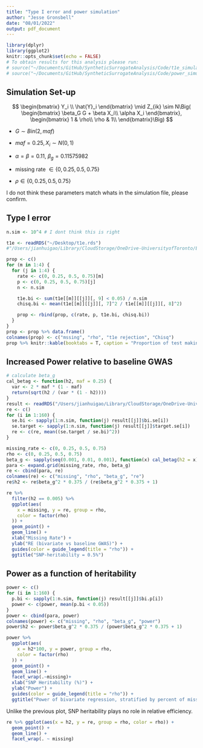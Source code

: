 ```yaml
---
title: "Type I error and power simulation"
author: "Jesse Gronsbell"
date: "08/01/2022"
output: pdf_document
---
```


```r
library(dplyr)
library(ggplot2)
knitr::opts_chunk$set(echo = FALSE)
# To obtain results for this analysis please run:
# source("~/Documents/GitHub/SyntheticSurrogateAnalysis/Code/t1e_simulation.R")
# source("~/Documents/GitHub/SyntheticSurrogateAnalysis/Code/power_simulation.R")
```


## Simulation Set-up

$$
\begin{bmatrix}
           Y_i \\
           \hat{Y}_i 
         \end{bmatrix}  \mid   Z_{ik} \sim N\Big(
         \begin{bmatrix}
           \beta_G G + \beta X_i\\
           \alpha X_i
         \end{bmatrix}, \begin{bmatrix}
           1 & \rho\\
           \rho & 1\\
         \end{bmatrix}\Big)
$$

-   $G \sim Bin(2,maf)$

-   $maf = 0.25, X_i \sim N(0,1)$

-   $\alpha = \beta = 0.11$, $\beta_g = 0.11575982$ 

-   missing rate $\in\{0, 0.25 , 0.5, 0.75\}$

-   $\rho \in\{0, 0.25 , 0.5, 0.75\}$

I do not think these parameters match whats in the simulation file, please confirm.  

## Type I error 
```r
n.sim <- 10^4 # I dont think this is right

t1e <- readRDS("~/Desktop/t1e.rds")
#"/Users/jianhuigao/Library/CloudStorage/OneDrive-UniversityofToronto/EHR_research/SyntheticSurrogateAnalysis/Data/t1e.rds")

prop <- c()
for (m in 1:4) {
  for (j in 1:4) {
    rate <- c(0, 0.25, 0.5, 0.75)[m]
    p <- c(0, 0.25, 0.5, 0.75)[j]
    n <- n.sim

    t1e.bi <- sum(t1e[[m]][[j]][, 9] < 0.05) / n.sim
    chisq.bi <- mean(t1e[[m]][[j]][, 7]^2 / t1e[[m]][[j]][, 8]^2)

    prop <- rbind(prop, c(rate, p, t1e.bi, chisq.bi))
  }
}
prop <- prop %>% data.frame()
colnames(prop) <- c("mssing", "rho", "t1e rejection", "Chisq")
prop %>% knitr::kable(booktabs = T, caption = "Proportion of test making type I error")
```

## Increased Power relative to baseline GWAS

```r
# calculate beta_g
cal_betag <- function(h2, maf = 0.25) {
  var <- 2 * maf * (1 - maf)
  return(sqrt(h2 / (var * (1 - h2))))
}
result <- readRDS("/Users/jianhuigao/Library/CloudStorage/OneDrive-UniversityofToronto/EHR_research/SyntheticSurrogateAnalysis/Data/power.rds")
re <- c()
for (i in 1:160) {
  se.bi <- sapply(1:n.sim, function(j) result[[j]]$bi.se[i])
  se.target <- sapply(1:n.sim, function(j) result[[j]]$target.se[i])
  re <- c(re, mean((se.target / se.bi)^2))
}

missing_rate <- c(0, 0.25, 0.5, 0.75)
rho <- c(0, 0.25, 0.5, 0.75)
beta_g <- sapply(seq(0.001, 0.01, 0.001), function(x) cal_betag(h2 = x))
para <- expand.grid(missing_rate, rho, beta_g)
re <- cbind(para, re)
colnames(re) <- c("missing", "rho", "beta_g", "re")
re$h2 <- re$beta_g^2 * 0.375 / (re$beta_g^2 * 0.375 + 1)

re %>%
  filter(h2 == 0.005) %>%
  ggplot(aes(
    x = missing, y = re, group = rho,
    color = factor(rho)
  )) +
  geom_point() +
  geom_line() +
  xlab("Missing Rate") +
  ylab("RE (bivariate vs baseline GWAS)") +
  guides(color = guide_legend(title = "rho")) +
  ggtitle("SNP-heritability = 0.5%")
```

## Power as a function of heritability
```r
power <- c()
for (i in 1:160) {
  p.bi <- sapply(1:n.sim, function(j) result[[j]]$bi.p[i])
  power <- c(power, mean(p.bi < 0.05))
}
power <- cbind(para, power)
colnames(power) <- c("missing", "rho", "beta_g", "power")
power$h2 <- power$beta_g^2 * 0.375 / (power$beta_g^2 * 0.375 + 1)

power %>%
  ggplot(aes(
    x = h2*100, y = power, group = rho,
    color = factor(rho)
  )) +
  geom_point() +
  geom_line() +
  facet_wrap(.~missing)+
  xlab("SNP Heritability (%)") +
  ylab("Power") +
  guides(color = guide_legend(title = "rho")) +
  ggtitle("Power of bivariate regression, stratified by percent of missing lables")
```

Unlike the previous plot, SNP heritability plays no role in relative efficiency. 

```r
re %>% ggplot(aes(x = h2, y = re, group = rho, color = rho)) +
  geom_point() +
  geom_line() +
  facet_wrap(. ~ missing)
```
